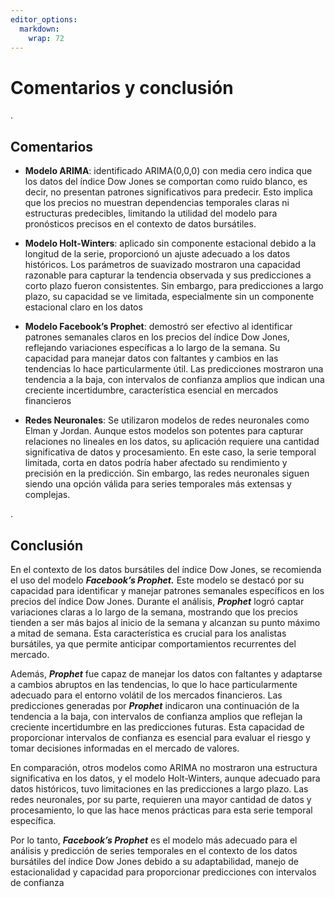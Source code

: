 ```yaml
---
editor_options: 
  markdown: 
    wrap: 72
---
```


# Comentarios y conclusión

.

## Comentarios

-   **Modelo ARIMA**: identificado ARIMA(0,0,0) con media cero indica
    que los datos del índice Dow Jones se comportan como ruido blanco,
    es decir, no presentan patrones significativos para predecir. Esto
    implica que los precios no muestran dependencias temporales claras
    ni estructuras predecibles, limitando la utilidad del modelo para
    pronósticos precisos en el contexto de datos bursátiles​.

-   **Modelo Holt-Winters**: aplicado sin componente estacional debido a
    la longitud de la serie, proporcionó un ajuste adecuado a los datos
    históricos. Los parámetros de suavizado mostraron una capacidad
    razonable para capturar la tendencia observada y sus predicciones a
    corto plazo fueron consistentes. Sin embargo, para predicciones a
    largo plazo, su capacidad se ve limitada, especialmente sin un
    componente estacional claro en los datos​

-   **Modelo Facebook's Prophet**: demostró ser efectivo al identificar
    patrones semanales claros en los precios del índice Dow Jones,
    reflejando variaciones específicas a lo largo de la semana. Su
    capacidad para manejar datos con faltantes y cambios en las
    tendencias lo hace particularmente útil. Las predicciones mostraron
    una tendencia a la baja, con intervalos de confianza amplios que
    indican una creciente incertidumbre, característica esencial en
    mercados financieros​

-   **Redes Neuronales**: Se utilizaron modelos de redes neuronales como
    Elman y Jordan. Aunque estos modelos son potentes para capturar
    relaciones no lineales en los datos, su aplicación requiere una
    cantidad significativa de datos y procesamiento. En este caso, la
    serie temporal limitada, corta en datos podría haber afectado su
    rendimiento y precisión en la predicción. Sin embargo, las redes
    neuronales siguen siendo una opción válida para series temporales
    más extensas y complejas​ .

.

## Conclusión

En el contexto de los datos bursátiles del índice Dow Jones, se
recomienda el uso del modelo ***Facebook's Prophet.*** Este modelo se
destacó por su capacidad para identificar y manejar patrones semanales
específicos en los precios del índice Dow Jones. Durante el análisis,
***Prophet*** logró captar variaciones claras a lo largo de la semana,
mostrando que los precios tienden a ser más bajos al inicio de la semana
y alcanzan su punto máximo a mitad de semana. Esta característica es
crucial para los analistas bursátiles, ya que permite anticipar
comportamientos recurrentes del mercado.

Además, ***Prophet*** fue capaz de manejar los datos con faltantes y
adaptarse a cambios abruptos en las tendencias, lo que lo hace
particularmente adecuado para el entorno volátil de los mercados
financieros. Las predicciones generadas por ***Prophet*** indicaron una
continuación de la tendencia a la baja, con intervalos de confianza
amplios que reflejan la creciente incertidumbre en las predicciones
futuras. Esta capacidad de proporcionar intervalos de confianza es
esencial para evaluar el riesgo y tomar decisiones informadas en el
mercado de valores.

En comparación, otros modelos como ARIMA no mostraron una estructura
significativa en los datos, y el modelo Holt-Winters, aunque adecuado
para datos históricos, tuvo limitaciones en las predicciones a largo
plazo. Las redes neuronales, por su parte, requieren una mayor cantidad
de datos y procesamiento, lo que las hace menos prácticas para esta
serie temporal específica.

Por lo tanto, ***Facebook's Prophet*** es el modelo más adecuado para el
análisis y predicción de series temporales en el contexto de los datos
bursátiles del índice Dow Jones debido a su adaptabilidad, manejo de
estacionalidad y capacidad para proporcionar predicciones con intervalos
de confianza​
